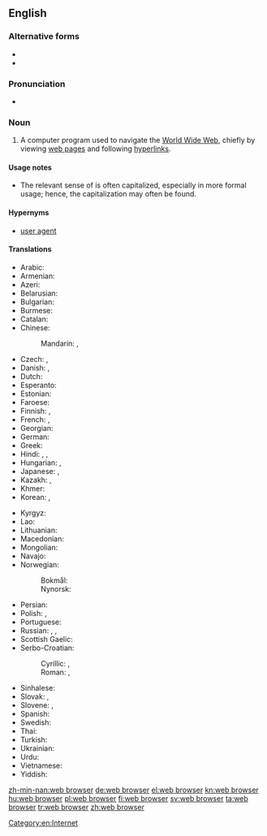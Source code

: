 ==English==
{{wikipedia}}

===Alternative forms===
* {{l|en|Web browser}}
* {{l|en|web-browser}}

===Pronunciation===
* {{IPA|/wɛb.bɹaʊ.zə(ɹ)/|lang=en}}

===Noun===
{{examples-right|sense=computer program|examples=[[w:Internet Explorer|Internet Explorer]]; [[w:Mozilla Firefox|Mozilla Firefox]]; [[w:Opera (web browser)|Opera]]; [[w:Safari (web browser)|Safari]]; [[w:Google Chrome|Google Chrome]]}}
{{en-noun|head=[[web]] [[browser]]}}

# A computer program used to navigate the [[World Wide Web]], chiefly by viewing [[web page]]s and following [[hyperlink]]s.

====Usage notes====
* The relevant sense of {{term|web|lang=en}} is often capitalized, especially in more formal usage; hence, the capitalization {{term|Web browser|lang=en}} may often be found.

====Hypernyms====
* {{sense|computer program}} [[user agent]]

====Translations====
{{trans-top|a computer program used to navigate the World Wide Web}}
* Arabic: {{t|ar|متصفح وب|m|tr=mutaṣfaḥ web|sc=Arab}}
* Armenian: {{t|hy|դիտարկիչ|sc=Armn}}
* Azeri: {{t|az|brauzer}}
* Belarusian: {{t|be|бра́ўзэр|m|sc=Cyrl}}
* Bulgarian: {{t|bg|бра́узър|m|sc=Cyrl}}
* Burmese: {{t|my|ရှောက်ကြည့်ရာတွင် သုံးသည့်တန်ဆာ|sc=Mymr}}
* Catalan: {{t|ca|navegador|m}}
* Chinese: 
*: Mandarin: {{t+|cmn|瀏覽器|sc=Hani}}, {{t|cmn|浏览器|tr=liúlǎnqì|sc=Hani}}
* Czech: {{t|cs|webový prohlížeč|m}}, {{t|cs|prohlížeč|m}}
* Danish: {{t|da|browser}}, {{t|da|webbrowser}}
* Dutch: {{t+|nl|webbrowser}}
* Esperanto: {{t+|eo|retumilo}}
* Estonian: {{t|et|brauser}}
* Faroese: {{t|fo|kagari|m}}
* Finnish: {{t+|fi|selain}}, {{t|fi|WWW-selain}}
* French: {{t+|fr|navigateur|m}}, {{t+|fr|butineur|m}}
* Georgian: {{t|ka|ბრაუზერი|sc=Geor}}
* German: {{t+|de|Browser|m}}
* Greek: {{t+|el|περιηγητής|m|sc=Grek}}
* Hindi: {{t|hi|विचरक|m|tr=vicharak|sc=Deva}}, {{t|hi|जाल विचरक|m|tr=jāl vicharak|sc=Deva}}, {{t|hi|वेब ब्राउज़र|tr=veb brā'uzar|sc=Deva}}
* Hungarian: {{t+|hu|böngésző}}, {{t+|hu|webböngésző}}
* Japanese: {{t|ja|ブラウザ|tr=brauza}}, {{t|ja|ウェブブラウザ|tr=webu brauza}}
* Kazakh: {{t+|kk|шолғыш|sc=Cyrl}}, {{t|kk|браузер|sc=Cyrl}}
* Khmer: {{t-needed|km}}
* Korean: {{t|ko|웹 브라우저|sc=Kore}}, {{t+|ko|브라우저|sc=Kore}}
{{trans-mid}}
* Kyrgyz: {{t|ky|браузер|sc=Cyrl}}
* Lao: {{t|lo|ເວັບເບຣົາວ໌ເຊີຣ໌|sc=Laoo}}
* Lithuanian: {{t|lt|naršyklė|f}}
* Macedonian: {{t|mk|прели́стувач|m}}
* Mongolian: {{t|mn|цахим хөтөч|sc=Cyrl}}
* Navajo: {{t|nv|bee haʼnitá}}
* Norwegian:
*: Bokmål: {{t+|no|nettleser|m}}
*: Nynorsk: {{t|nn|nettlesar|m}}
* Persian: {{t|fa|مرورگر|tr=morurgar|sc=fa-Arab}}
* Polish: {{t+|pl|przeglądarka|f}}, {{t|pl|przeglądarka internetowa|f}}
* Portuguese: {{t+|pt|navegador|m}}
* Russian: {{t+|ru|бра́узер|m|tr=bráuzɛr}}, {{t|ru|веб-обозрева́тель|m|tr=vɛb-obozrevátelʹ}}, {{t+|ru|обозрева́тель|m|sc=Cyrl}}
* Scottish Gaelic: {{t|gd|brabhsair|m}}
* Serbo-Croatian:
*: Cyrillic: {{t|sh|претраживач|m}}, {{t|sh|прегледач|m}}
*: Roman: {{t+|sh|pretraživač|m}}, {{t+|sh|pregledač|m}}
* Sinhalese: {{t|si|වෙබ් බ්‍රව්සර|sc=Sinh}}
* Slovak: {{t|sk|webový prehliadač|m}}, {{t|sk|prehliadač|m}}
* Slovene: {{t|sl|spletni brskalnik|m}}, {{t|sl|brskalnik|m}}
* Spanish: {{t+|es|navegador|m|alt=navegador web}}
* Swedish: {{t+|sv|webbläsare}}
* Thai: {{t|th|เว็บเบราว์เซอร์|tr=wép brao-sêr|sc=Thai}}
* Turkish: {{t+|tr|gözatıcı}}
* Ukrainian: {{t|uk|бра́узер|m|sc=Cyrl}}
* Urdu: {{t|ur|ویب براؤزر|tr=veb brā'uzar|sc=ur-Arab}}
* Vietnamese: {{t|vi|trình duyệt}}
* Yiddish: {{t|yi|בלעטערער|sc=Hebr}}
{{trans-bottom}}

[[Category:en:Internet]]

[[zh-min-nan:web browser]]
[[de:web browser]]
[[el:web browser]]
[[kn:web browser]]
[[hu:web browser]]
[[pl:web browser]]
[[fi:web browser]]
[[sv:web browser]]
[[ta:web browser]]
[[tr:web browser]]
[[zh:web browser]]